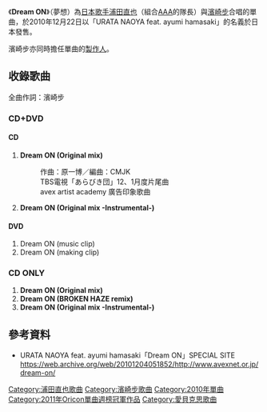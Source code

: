 {{Single infobox
| Name           = Dream ON<br /><small>夢想</small>
| Cover          = Dream ON.jpg
| Artist         = [[浦田直也|浦田直也]]feat. [[濱崎步|濱崎步]]
| B-side         = 
| Released       = 2010年12月22日
| Format         = [[CD|CD]]、[[DVD|DVD]]
| Recorded       = 
| Genre          = [[日本流行音樂|日本流行音樂]]、舞曲
| Length         = 14分06秒 <small>(CD only)</small><br/>9分39秒 <small>(CD+DVD)</small>
| Label          = [[avex_trax|avex trax]]
| Writer         = [[濱崎步|濱崎步]]<br />原一博
| Producer       = [[濱崎步|濱崎步]]
| Certification  = 
| Chart position =  *週間1位（Oricon）
*2010年12月度月間第12位（Oricon）
| Last single    = 
| This single    = '''Dream ON'''<br />（2010年）
| Next single    = -
| Misc = 
}}

《'''Dream ON'''》（夢想）為[[日本|日本]][[歌手|歌手]][[浦田直也|浦田直也]]（組合[[AAA_(團體)|AAA]]的隊長）與[[濱崎步|濱崎步]]合唱的單曲，於2010年12月22日以「URATA NAOYA feat. ayumi hamasaki」的名義於日本發售。

濱崎步亦同時擔任單曲的[[音樂製作人|製作人]]。

== 收錄歌曲 ==
全曲作詞：濱崎步
=== CD+DVD ===
==== CD ====
#'''Dream ON (Original mix)'''
#:作曲：原一博／編曲：CMJK
#:TBS電視「あらびき団」12、1月度片尾曲
#:avex artist academy 廣告印象歌曲
#'''Dream ON (Original mix -Instrumental-)'''

==== DVD ====
#Dream ON (music clip) 
#Dream ON (making clip) 

=== CD ONLY ===
#'''Dream ON (Original mix)'''
#'''Dream ON (BROKEN HAZE remix)'''
#'''Dream ON (Original mix -Instrumental-)'''

== 參考資料 ==
*URATA NAOYA feat. ayumi hamasaki「Dream ON」SPECIAL SITE https://web.archive.org/web/20101204051852/http://www.avexnet.or.jp/dream-on/
<references/>

{{Ayumi Hamasaki singles}}
{{Oricon單曲週榜冠軍 (2011年)|2011年1月3日}}
[[Category:浦田直也歌曲|Category:浦田直也歌曲]]
[[Category:濱崎步歌曲|Category:濱崎步歌曲]]
[[Category:2010年單曲|Category:2010年單曲]]
[[Category:2011年Oricon單曲週榜冠軍作品|Category:2011年Oricon單曲週榜冠軍作品]]
[[Category:愛貝克思歌曲|Category:愛貝克思歌曲]]